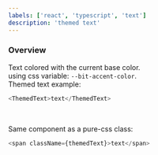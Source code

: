 ```yaml
---
labels: ['react', 'typescript', 'text']
description: 'themed text'
---
```



### Overview
Text colored with the current base color.  
using css variable: `--bit-accent-color`.  
Themed text example:  
```js live=true
<ThemedText>text</ThemedText>
```

<br />

Same component as a pure-css class:  
```js live=true
<span className={themedText}>text</span>
```